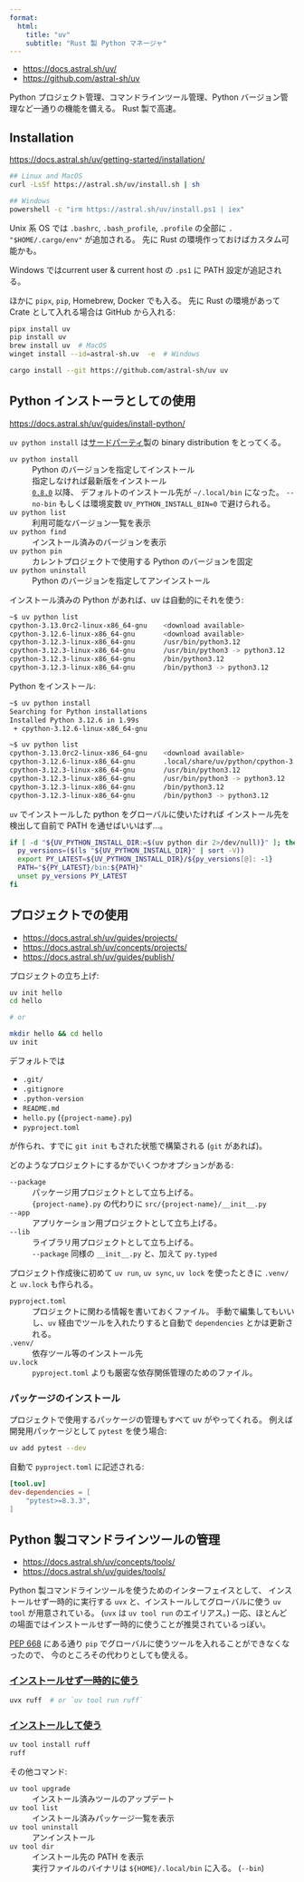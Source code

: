 ```yaml
---
format:
  html:
    title: "uv"
    subtitle: "Rust 製 Python マネージャ"
---
```


- <https://docs.astral.sh/uv/>
- <https://github.com/astral-sh/uv>

Python プロジェクト管理、コマンドラインツール管理、Python バージョン管理など一通りの機能を備える。
Rust 製で高速。


## Installation

<https://docs.astral.sh/uv/getting-started/installation/>

```sh
## Linux and MacOS
curl -LsSf https://astral.sh/uv/install.sh | sh

## Windows
powershell -c "irm https://astral.sh/uv/install.ps1 | iex"
```

Unix 系 OS では `.bashrc`, `.bash_profile`, `.profile` の全部に `. "$HOME/.cargo/env"` が追加される。
先に Rust の環境作っておけばカスタム可能かも。

Windows ではcurrent user & current host の `.ps1` に PATH 設定が追記される。

ほかに `pipx`, `pip`, Homebrew, Docker でも入る。
先に Rust の環境があって Crate として入れる場合は GitHub から入れる:

```sh
pipx install uv
pip install uv
brew install uv  # MacOS
winget install --id=astral-sh.uv  -e  # Windows

cargo install --git https://github.com/astral-sh/uv uv
```


## Python インストーラとしての使用

<https://docs.astral.sh/uv/guides/install-python/>

:::{.note}

`uv python install`
は[サードパーティ](https://github.com/indygreg/python-build-standalone)製の
binary distribution をとってくる。

:::

`uv python install`
: Python のバージョンを指定してインストール
: 指定しなければ最新版をインストール
: [`0.8.0`](https://github.com/astral-sh/uv/releases/tag/0.8.0) 以降、
  デフォルトのインストール先が `~/.local/bin` になった。
  `--no-bin` もしくは環境変数 `UV_PYTHON_INSTALL_BIN=0` で避けられる。

`uv python list`
: 利用可能なバージョン一覧を表示

`uv python find`
: インストール済みのバージョンを表示

`uv python pin`
: カレントプロジェクトで使用する Python のバージョンを固定

`uv python uninstall`
: Python のバージョンを指定してアンインストール

インストール済みの Python があれば、uv は自動的にそれを使う:

```sh
~$ uv python list
cpython-3.13.0rc2-linux-x86_64-gnu    <download available>
cpython-3.12.6-linux-x86_64-gnu       <download available>
cpython-3.12.3-linux-x86_64-gnu       /usr/bin/python3.12
cpython-3.12.3-linux-x86_64-gnu       /usr/bin/python3 -> python3.12
cpython-3.12.3-linux-x86_64-gnu       /bin/python3.12
cpython-3.12.3-linux-x86_64-gnu       /bin/python3 -> python3.12
```

Python をインストール:

```sh
~$ uv python install
Searching for Python installations
Installed Python 3.12.6 in 1.99s
 + cpython-3.12.6-linux-x86_64-gnu

~$ uv python list
cpython-3.13.0rc2-linux-x86_64-gnu    <download available>
cpython-3.12.6-linux-x86_64-gnu       .local/share/uv/python/cpython-3.12.6-linux-x86_64-gnu/bin/python3 -> python3.12
cpython-3.12.3-linux-x86_64-gnu       /usr/bin/python3.12
cpython-3.12.3-linux-x86_64-gnu       /usr/bin/python3 -> python3.12
cpython-3.12.3-linux-x86_64-gnu       /bin/python3.12
cpython-3.12.3-linux-x86_64-gnu       /bin/python3 -> python3.12
```

`uv` でインストールした python をグローバルに使いたければ
インストール先を検出して自前で PATH を通せばいいはず...。

```sh
if [ -d "${UV_PYTHON_INSTALL_DIR:=$(uv python dir 2>/dev/null)}" ]; then
  py_versions=($(ls "${UV_PYTHON_INSTALL_DIR}" | sort -V))
  export PY_LATEST=${UV_PYTHON_INSTALL_DIR}/${py_versions[@]: -1}
  PATH="${PY_LATEST}/bin:${PATH}"
  unset py_versions PY_LATEST
fi
```


## プロジェクトでの使用

- <https://docs.astral.sh/uv/guides/projects/>
- <https://docs.astral.sh/uv/concepts/projects/>
- <https://docs.astral.sh/uv/guides/publish/>

プロジェクトの立ち上げ:

```sh
uv init hello
cd hello

# or

mkdir hello && cd hello
uv init
```

デフォルトでは

- `.git/`
- `.gitignore`
- `.python-version`
- `README.md`
- `hello.py` (`{project-name}.py`)
- `pyproject.toml`

が作られ、すでに `git init` もされた状態で構築される
(`git` があれば)。

どのようなプロジェクトにするかでいくつかオプションがある:

`--package`
: パッケージ用プロジェクトとして立ち上げる。
: `{project-name}.py` の代わりに `src/{project-name}/__init__.py`

`--app`
: アプリケーション用プロジェクトとして立ち上げる。

`--lib`
: ライブラリ用プロジェクトとして立ち上げる。
: `--package` 同様の `__init__.py` と、加えて `py.typed`

プロジェクト作成後に初めて `uv run`, `uv sync`, `uv lock` を使ったときに
`.venv/` と `uv.lock` も作られる。

`pyproject.toml`
: プロジェクトに関わる情報を書いておくファイル。
  手動で編集してもいいし、`uv` 経由でツールを入れたりすると自動で `dependencies` とかは更新される。

`.venv/`
: 依存ツール等のインストール先

`uv.lock`
: `pyproject.toml` よりも厳密な依存関係管理のためのファイル。

### パッケージのインストール

プロジェクトで使用するパッケージの管理もすべて uv がやってくれる。
例えば開発用パッケージとして `pytest` を使う場合:

```sh
uv add pytest --dev
```

自動で `pyproject.toml` に記述される:

```toml
[tool.uv]
dev-dependencies = [
    "pytest>=8.3.3",
]
```


## Python 製コマンドラインツールの管理

- <https://docs.astral.sh/uv/concepts/tools/>
- <https://docs.astral.sh/uv/guides/tools/>

Python 製コマンドラインツールを使うためのインターフェイスとして、
インストールせず一時的に実行する `uvx` と、インストールしてグローバルに使う `uv tool` が用意されている。
(`uvx` は `uv tool run` のエイリアス。)
一応、ほとんどの場面ではインストールせず一時的に使うことが推奨されているっぽい。

:::{.note}

[PEP 668](https://peps.python.org/pep-0668/) にある通り
`pip` でグローバルに使うツールを入れることができなくなったので、
今のところその代わりとしても使える。

:::

### [インストールせず一時的に使う](https://docs.astral.sh/uv/guides/tools/#running-tools)

```sh
uvx ruff  # or `uv tool run ruff`
```

### [インストールして使う](https://docs.astral.sh/uv/guides/tools/#installing-tools)

```sh
uv tool install ruff
ruff
```

その他コマンド:

`uv tool upgrade`
: インストール済みツールのアップデート

`uv tool list`
: インストール済みパッケージ一覧を表示

`uv tool uninstall`
: アンインストール

`uv tool dir`
: インストール先の PATH を表示
: 実行ファイルのバイナリは `${HOME}/.local/bin` に入る。 (`--bin`)
